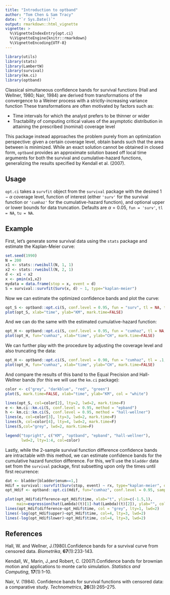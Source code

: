 ```yaml
---
title: "Introduction to optband"
author: "Tom Chen & Sam Tracy"
date: "`r Sys.Date()`"
output: rmarkdown::html_vignette
vignette: >
  %\VignetteIndexEntry{opt.ci}
  %\VignetteEngine{knitr::rmarkdown}
  %\VignetteEncoding{UTF-8}
---
```


````r
library(utils)
library(stats)
library(LambertW)
library(survival)
library(km.ci)
library(optband)
````

Classical simultaneous confidence bands for survival functions (Hall and Wellner, 1980; Nair, 1984) are derived from transformations of the convergence to a Weiner process with a strictly-increasing variance function These transformations are often motivated by factors such as:

- Time intervals for which the analyst prefers to be thinner or wider
- Tractability of computing critical values of the asymptotic distribution in attaining the prescribed (nominal) coverage level

This package instead approaches the problem purely from an optimization perspective: given a certain coverage level, obtain bands such that the area between is minimized. While an exact solution cannot be obtained in closed form, `optband` provides an approximate solution based off local time arguments for both the survival and cumulative-hazard functions, generalizing the results specified by Kendall et al. (2007).

## Usage

`opt.ci` takes a `survfit` object from the `survival` package with the desired $1-\alpha$ coverage level, function of interest (either `'surv'` for the survival function or `'cumhaz'` for the cumulative-hazard function), and optional upper or lower bounds for data truncation. Defaults are $\alpha=0.05$, `fun = 'surv'`, `tl = NA`, `tu = NA`.

## Example

First, let's generate some survival data using the `stats` package and estimate the Kaplan-Meier curve:

```r
set.seed(1990)
N = 200
x1 <- stats::rweibull(N, 1, 1)
x2 <- stats::rweibull(N, 2, 1)
d <- x1 < x2
x <- pmin(x1,x2)
mydata = data.frame(stop = x, event = d)
S = survival::survfit(Surv(x, d) ~ 1, type="kaplan-meier")
```

Now we can estimate the optimized confidence bands and plot the curve:

```r
opt_S <- optband::opt.ci(S, conf.level = 0.95, fun = "surv", tl = NA, tu = NA)
plot(opt_S, xlab="time", ylab="KM", mark.time=FALSE)
```

And we can do the same with the estimated cumulative-hazard function:

```r
opt_H <- optband::opt.ci(S, conf.level = 0.95, fun = "cumhaz", tl = NA, tu = NA)
plot(opt_H, fun="cumhaz", xlab="time", ylab="CH", mark.time=FALSE)
```

We can further play with the procedure by adjusting the coverage level and also truncating the data:

```r
opt_H <- optband::opt.ci(S, conf.level = 0.90, fun = "cumhaz", tl = .1, tu = .9)
plot(opt_H, fun="cumhaz", xlab="time", ylab="CH", mark.time=FALSE)
```

And compare the results of this band to the Equal Precision and Hall-Wellner bands (for this we will use the `km.ci` package):

````r
color <- c("grey", "darkblue", "red", "green")
plot(S, mark.time=FALSE, xlab="time", ylab="KM", col = "white")

lines(opt_S, col=color[2], lty=2, lwd=2, mark.time=F)
e <- km.ci::km.ci(S, conf.level = 0.95, method = "epband")
h <- km.ci::km.ci(S, conf.level = 0.95, method = "hall-wellner")
lines(e, col=color[3], lty=3, lwd=2, mark.time=F)
lines(h, col=color[4], lty=4, lwd=2, mark.time=F)
lines(S,col="grey", lwd=2, mark.time=F)

legend("topright", c("KM", "optband", "epband", "hall-wellner"), 
       lwd=2, lty=1:4, col=color)
````

Lastly, while the 2-sample survival function difference confidence bands are intractable with this method, we can estimate confidence bands for the cumulative hazard function difference. For this, we'll use the `bladder` data set from the `survival` package, first subsetting upon only the times until first recurrence:

````r
dat <- bladder[bladder$enum==1,]
Hdif = survival::survfit(Surv(stop, event) ~ rx, type="kaplan-meier", data=dat)
opt_Hdif <- optband::opt.ci(Hdif, fun="cumhaz", conf.level = 0.95, samples=2)

plot(opt_Hdif$difference~opt_Hdif$time, xlab="t", ylim=c(-1.5,1),
     main=expression(hat(Lambda)(t)[1]-hat(Lambda)(t)[2]), ylab="", col = "white")
lines(opt_Hdif$difference~opt_Hdif$time, col = "grey", lty=1, lwd=2)
lines(-log(opt_Hdif$upper)~opt_Hdif$time, col=4, lty=3, lwd=2)
lines(-log(opt_Hdif$lower)~opt_Hdif$time, col=4, lty=3, lwd=2)
````

## References

Hall, W. and Wellner, J.(1980).Confidence bands for a survival curve from censored data. *Biometrika*, **67**(1):233-143.

Kendall, W., Marin, J.,and Robert, C. (2007).Confidence bands for brownian motion and applications to monte carlo simulation. *Statistics and Computing*, **17**(1):1–10.

Nair, V. (1984). Confidence bands for survival functions with censored data: a comparative study. *Technometrics*, **26**(3):265–275.
